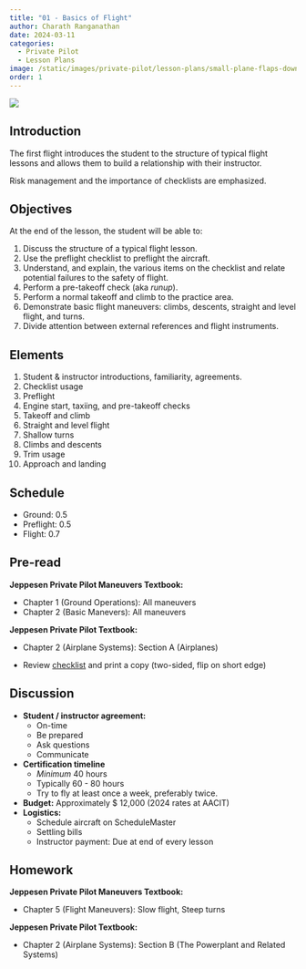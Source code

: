 ```yaml
---
title: "01 - Basics of Flight"
author: Charath Ranganathan
date: 2024-03-11
categories:
  - Private Pilot
  - Lesson Plans
image: /static/images/private-pilot/lesson-plans/small-plane-flaps-down.jpg
order: 1
---
```

![](/static/images/private-pilot/lesson-plans/small-plane-flaps-down.jpg)

## Introduction

The first flight introduces the student to the structure of typical flight lessons and allows them to build a relationship with their instructor.

Risk management and the importance of checklists are emphasized.

## Objectives

At the end of the lesson, the student will be able to:

1. Discuss the structure of a typical flight lesson.
2. Use the preflight checklist to preflight the aircraft.
3. Understand, and explain, the various items on the checklist and relate potential failures to the safety of flight.
4. Perform a pre-takeoff check (aka *runup*).
5. Perform a normal takeoff and climb to the practice area.
6. Demonstrate basic flight maneuvers: climbs, descents, straight and level flight, and turns.
7. Divide attention between external references and flight instruments.

## Elements

1. Student & instructor introductions, familiarity, agreements.
2. Checklist usage
3. Preflight
4. Engine start, taxiing, and pre-takeoff checks
5. Takeoff and climb
6. Straight and level flight
7. Shallow turns
8. Climbs and descents
9. Trim usage
10. Approach and landing

## Schedule

* Ground: 0.5
* Preflight: 0.5
* Flight: 0.7

## Pre-read

**Jeppesen Private Pilot Maneuvers Textbook:**

* Chapter 1 (Ground Operations): All maneuvers
* Chapter 2 (Basic Manevers): All maneuvers

**Jeppesen Private Pilot Textbook:**

* Chapter 2 (Airplane Systems): Section A (Airplanes)

* Review [checklist](/static/resources/documents/checklist-C172.pdf) and print a copy (two-sided, flip on short edge)

## Discussion

* **Student / instructor agreement:**
  * On-time
  * Be prepared
  * Ask questions
  * Communicate
* **Certification timeline**
  * *Minimum* 40 hours
  * Typically 60 - 80 hours
  * Try to fly at least once a week, preferably twice.
* **Budget:** Approximately $ 12,000 (2024 rates at AACIT)
* **Logistics:**
  * Schedule aircraft on ScheduleMaster
  * Settling bills
  * Instructor payment: Due at end of every lesson

## Homework

**Jeppesen Private Pilot Maneuvers Textbook:**

* Chapter 5 (Flight Maneuvers): Slow flight, Steep turns

**Jeppesen Private Pilot Textbook:**

* Chapter 2 (Airplane Systems): Section B (The Powerplant and Related Systems)
